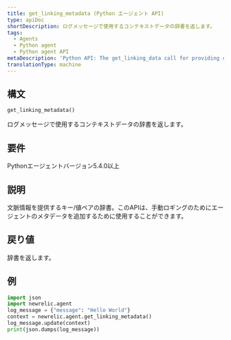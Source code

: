 ```yaml
---
title: get_linking_metadata (Python エージェント API)
type: apiDoc
shortDescription: ログメッセージで使用するコンテキストデータの辞書を返します。
tags:
  - Agents
  - Python agent
  - Python agent API
metaDescription: 'Python API: The get_linking_data call for providing contextual information for reported data.'
translationType: machine
---
```


## 構文

```py
get_linking_metadata()
```

ログメッセージで使用するコンテキストデータの辞書を返します。

## 要件

Pythonエージェントバージョン5.4.0以上

## 説明

文脈情報を提供するキー/値ペアの辞書。このAPIは、手動ロギングのためにエージェントのメタデータを追加するために使用することができます。

## 戻り値

辞書を返します。

## 例

```py
import json
import newrelic.agent
log_message = {"message": "Hello World"}
context = newrelic.agent.get_linking_metadata()
log_message.update(context)
print(json.dumps(log_message))
```